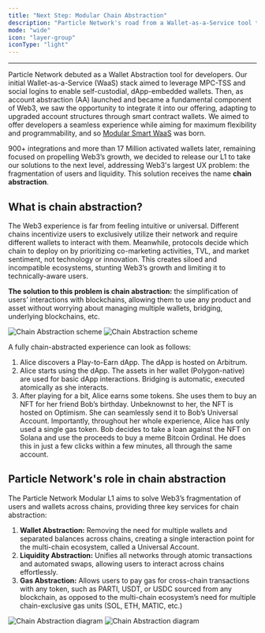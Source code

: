 ```yaml
---
title: "Next Step: Modular Chain Abstraction"
description: "Particle Network's road from a Wallet-as-a-Service tool to powering chain abstraction."
mode: "wide"
icon: "layer-group"
iconType: "light"
---
```


___

Particle Network debuted as a Wallet Abstraction tool for developers. Our initial Wallet-as-a-Service (WaaS) stack aimed to leverage MPC-TSS and social logins to enable self-custodial, dApp-embedded wallets. Then, as account abstraction (AA) launched and became a fundamental component of Web3, we saw the opportunity to integrate it into our offering, adapting to upgraded account structures through smart contract wallets. We aimed to offer developers a seamless experience while aiming for maximum flexibility and programmability, and so [Modular Smart WaaS](/landing/wallet-abstraction/waas/overview) was born.

900+ integrations and more than 17 Million activated wallets later, remaining focused on propelling Web3’s growth, we decided to release our L1 to take our solutions to the next level, addressing Web3's largest UX problem: the fragmentation of users and liquidity. This solution receives the name **chain abstraction**.

## What is chain abstraction?

The Web3 experience is far from feeling intuitive or universal. Different chains incentivize users to exclusively utilize their network and require different wallets to interact with them. Meanwhile, protocols decide which chain to deploy on by prioritizing co-marketing activities, TVL, and market sentiment, not technology or innovation. This creates siloed and incompatible ecosystems, stunting Web3’s growth and limiting it to technically-aware users.

**The solution to this problem is chain abstraction:** the simplification of users’ interactions with blockchains, allowing them to use any product and asset without worrying about managing multiple wallets, bridging, underlying blockchains, etc.

<img
  className="block dark:hidden"
  src="/images/chain-abstraction.png"
  alt="Chain Abstraction scheme"
/>
<img
  className="hidden dark:block"
  src="/images/chain-abstraction.png"
  alt="Chain Abstraction scheme"
/>

A fully chain-abstracted experience can look as follows:

1. Alice discovers a Play-to-Earn dApp. The dApp is hosted on Arbitrum.
2. Alice starts using the dApp. The assets in her wallet (Polygon-native) are used for basic dApp interactions. Bridging is automatic, executed atomically as she interacts.
3. After playing for a bit, Alice earns some tokens. She uses them to buy an NFT for her friend Bob’s birthday. Unbeknownst to her, the NFT is hosted on Optimism. She can seamlessly send it to Bob’s Universal Account. Importantly, throughout her whole experience, Alice has only used a single gas token. Bob decides to take a loan against the NFT on Solana and use the proceeds to buy a meme Bitcoin Ordinal. He does this in just a few clicks within a few minutes, all through the same account.

## Particle Network's role in chain abstraction

The Particle Network Modular L1 aims to solve Web3’s fragmentation of users and wallets across chains, providing three key services for chain abstraction:

1. **Wallet Abstraction:** Removing the need for multiple wallets and separated balances across chains, creating a single interaction point for the multi-chain ecosystem, called a Universal Account.
2. **Liquidity Abstraction:** Unifies all networks through atomic transactions and automated swaps, allowing users to interact across chains effortlessly.
3. **Gas Abstraction:** Allows users to pay gas for cross-chain transactions with any token, such as PARTI, USDT, or USDC sourced from any blockchain, as opposed to the multi-chain ecosystem’s need for multiple chain-exclusive gas units (SOL, ETH, MATIC, etc.)

<img
  className="block dark:hidden"
  src="/images/ca-circles.png"
  alt="Chain Abstraction diagram"
/>
<img
  className="hidden dark:block"
  src="/images/ca-circles.png"
  alt="Chain Abstraction diagram"
/>